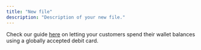 ```yaml
---
title: "New file"
description: "Description of your new file."
---
```


Check our guide [here](/get-started/guides/cards/spend) on letting your customers spend their wallet balances using a globally accepted debit card.